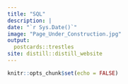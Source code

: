```yaml
---
title: "SQL"
description: |
date: "`r Sys.Date()`"
image: "Page_Under_Construction.jpg"
output:
  postcards::trestles
site: distill::distill_website
---
```





```r
knitr::opts_chunk$set(echo = FALSE)
```






